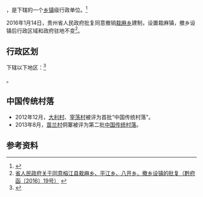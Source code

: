 {{中国乡级行政区|52/26/32/201/000}}

'''{{PAGENAMEBASE}}'''，是{{PRC admin/fullname|52/26/32/201/000|3}}下辖的一个[[乡镇|乡镇]]级行政单位。<ref>{{PRC admin/ref sgc|{{PRC admin/parent|52/26/32/201/000}}}}</ref>

2016年1月14日，贵州省人民政府批复同意撤销[[栽麻乡|栽麻乡]]建制，设置栽麻镇，撤乡设镇后行政区域和政府驻地不变<ref>[http://www.gzgov.gov.cn/xxgk/jbxxgk/fgwj/zfwj/qfh/201601/t20160122_368853.html 省人民政府关于同意榕江县栽麻乡、平江乡、八开乡、撤乡设镇的批复（黔府函〔2016〕19号）] {{webarchive|url=https://web.archive.org/web/20170907034350/http://www.gzgov.gov.cn/xxgk/jbxxgk/fgwj/zfwj/qfh/201601/t20160122_368853.html |date=2017-09-07 }}</ref>。

== 行政区划 ==

{{PAGENAMEBASE}}下辖以下地区：<ref>{{PRC admin/ref sgc|52/26/32/201/000}}</ref>

{{PRC admin/children|52/26/32/201/000}}。

==中国传统村落==
* 2012年12月，[[大利村|大利村]]、[[宰荡村|宰荡村]]被评为首批“中国传统村落”。
* 2013年8月，[[苗兰村|苗兰村]]侗寨被评为第二批[[中国传统村落|中国传统村落]]。

== 参考资料 ==

{{reflist}}

{{行政区划小作品}}
{{PRC admin/navcat|52/26/32/201/000}}